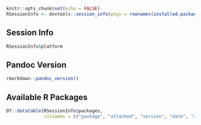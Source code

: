 ```r
knitr::opts_chunk$set(echo = FALSE)
RSessionInfo <- devtools::session_info(pkgs = rownames(installed.packages()), include_base = TRUE)
```

## Session Info
```r
RSessionInfo$platform
```

## Pandoc Version
```r
rmarkdown::pandoc_version()
```

## Available R Packages
```r
DT::datatable(RSessionInfo$packages,
              colnames = c("package", "attached", "version", "date", "source"))
```
